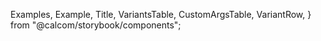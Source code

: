 
  Examples,
  Example,
  Title,
  VariantsTable,
  CustomArgsTable,
  VariantRow,
} from "@calcom/storybook/components";


<Meta title="UI/DatePicker" component={DatePicker} />

<Title title="DatePicker" suffix="Brief" subtitle="Version 1.0 — Last Update: 21 Aug 2023" />

## Definition

DatePicker is a clickable element that allows the user to select a specific date from the available list in the component.

## Structure

DatePicker component offers a complete and customizable element for the user to select a specific date in the calendar.

<CustomArgsTable of={DatePicker} />

<Examples title="DatePicker">
  <Example title="Default">
    <DatePicker />
  </Example>
</Examples>

<Title offset title="DatePicker" suffix="Variants" />

<Canvas>
  <Story
    name="DatePicker"
    args={{
      weekStart: 0,
      excludedDates: ["2023-08-20", "2023-08-21"],
      minDate: dayjs("2023-07-23").utc(),
      maxDate: dayjs("2023-08-30").utc(),
      selected: dayjs("2023-08-30").utc(),
      isPending: false,
      onChange: (newDate) => console.log(newDate),
      onMonthChange: (newMonth) => console.log(newMonth),
    }}
    argTypes={{
      weekStart: {
        control: {
          type: "inline-radio",
          options: [0, 1, 2, 3, 4, 5, 6],
        },
      },
      selected: {
        control: "date",
      },
    }}>
    {({ weekStart, excludedDates, onChange, onMonthChange, minDate, maxDate, selected, isPending }) => (
      <VariantsTable titles={["Default"]} columnMinWidth={150}>
        <VariantRow variant="Default">
          <DatePicker
            weekStart={weekStart}
            excludedDates={excludedDates}
            minDate={dayjs(minDate).utc()}
            maxDate={dayjs(maxDate).utc()}
            onChange={onChange}
            onMonthChange={onMonthChange}
            selected={dayjs(selected)}
            isPending={isPending}
          />
        </VariantRow>
      </VariantsTable>
    )}
  </Story>
</Canvas>

